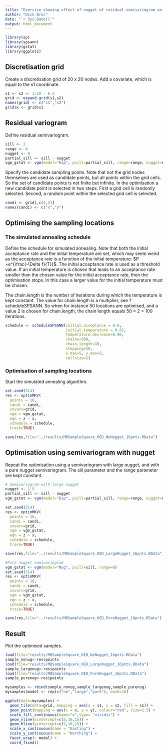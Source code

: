 ```yaml
---
title: "Exercise showing effect of nugget of residual semivariogram on optimised sampling pattern for kriging with an external drift"
author: "Dick Brus"
date: "`r Sys.Date()`"
output: html_document
---
```


```r
library(sp)
library(spsann)
library(gstat)
library(ggplot2)
```

## Discretisation grid

Create a discretisation grid of 20 x 20 nodes. Add a covariate, which is equal to the s1 coordinate.

```r
s1 <- s2 <- 1:20 - 0.5
grid <- expand.grid(s1,s2)
names(grid) <- c("s1","s2")
grid$x <- grid$s1
```

## Residual variogram

Define residual semivariogram.

```r
sill <- 2
range <- 4
nugget <- 0
partial_sill <- sill - nugget
vgm_gstat <- vgm(model="Exp", psill=partial_sill, range=range, nugget=nugget)
```

Specify the candidate sampling points. Note that not the grid nodes themselves are used as candidate points, but all points within the grid cells. So the set of candidate points is not finite but infinite. In the optimisation a new candidate point is selected in two steps. First a grid cell is randomly selected. Second, a random point within the selected grid cell is selected.

```r
candi <- grid[,c(1,2)]
names(candi) <- c("x","y")
```

## Optimising the sampling locations

### The simulated annealing schedule

Define the schedule for simulated annealing. Note that both the initial acceptance rate  and the initial temperature are set, which may seem weird as the acceptance rate is a function of the initial temperature: $P =e^{\frac{-\Delta f}{T}}$. The initial acceptance rate is used as a threshold value. If an initial temperature is chosen that leads to an acceptance rate smaller than the chosen value for the initial acceptance rate, then the optimisation stops. In this case a larger value for the initial temperature must be chosen.

The chain.length is the number of iterations during which the temperature is kept constant. The value for chain.length is a multiplier, see ?scheduleSPSANN. So when for instance 50 locations are optimised, and a value 2 is chosen for chain.length, the chain length equals 50 $\times$ 2 = 100 iterations. 

```r
schedule <- scheduleSPSANN(initial.acceptance = 0.8,
                           initial.temperature = 0.07,
                           temperature.decrease=0.90,
                           chains=500,
                           chain.length=10,
                           stopping=10,
                           x.max=5, y.max=5,
                           cellsize=1)
```

### Optimisation of sampling locations

Start the simulated annealing algorithm.

```r
set.seed(314)
res <- optimMKV(
  points = 16, 
  candi = candi, 
  covars=grid, 
  vgm = vgm_gstat,
  eqn = z ~ x, 
  schedule = schedule,
  track=TRUE)

save(res,file="../results/MBSampleSquare_KED_NoNugget_16pnts.RData")
```

## Optimisation using semivariogram with nugget

Repeat the optimisation using a semivariogram with large nugget, and with a pure nugget semivariogram. The sill parameter and the range parameter are kept constant.

```r
# Semivariogram with large nugget
nugget <- 1.5
partial_sill <- sill - nugget
vgm_gstat <- vgm(model="Exp", psill=partial_sill, range=range, nugget=nugget)

set.seed(314)
res <- optimMKV(
  points = 16, 
  candi = candi, 
  covars=grid, 
  vgm = vgm_gstat,
  eqn = z ~ x, 
  schedule = schedule,
  track=TRUE)

save(res,file="../results/MBSampleSquare_KED_LargeNugget_16pnts.RData")

#Pure nugget semivariogram
vgm_gstat <- vgm(model="Nug", psill=sill, range=0)
set.seed(314)
res <- optimMKV(
  points = 16, 
  candi = candi, 
  covars=grid, 
  vgm = vgm_gstat,
  eqn = z ~ x, 
  schedule = schedule,
  track=TRUE)

save(res,file="../results/MBSampleSquare_KED_PureNugget_16pnts.RData")
```


## Result

Plot the optimised samples.

```r
load(file="results/MBSampleSquare_KED_NoNugget_16pnts.RData")
sample_nonug<-res$points
load(file="results/MBSampleSquare_KED_LargeNugget_16pnts.RData")
sample_largenug<-res$points
load(file="results/MBSampleSquare_KED_PureNugget_16pnts.RData")
sample_purenug<-res$points

mysamples <- rbind(sample_nonug,sample_largenug,sample_purenug)
mysamples$model <- rep(c("no","large","pure"), each=16)

ggplot(data=mysamples) +
  geom_tile(data=grid, mapping = aes(x = s1, y = s2, fill = s1)) +
  geom_point(mapping = aes(x = x, y = y), colour="red", size=1.5) +
  scale_fill_continuous(name="x",type= "viridis") +
  geom_vline(xintercept=c(5,10,15)) +
  geom_hline(yintercept=c(5,10,15)) +
  scale_x_continuous(name = "Easting") +
  scale_y_continuous(name = "Northing") +
  facet_wrap(~ model) +
  coord_fixed()
```

